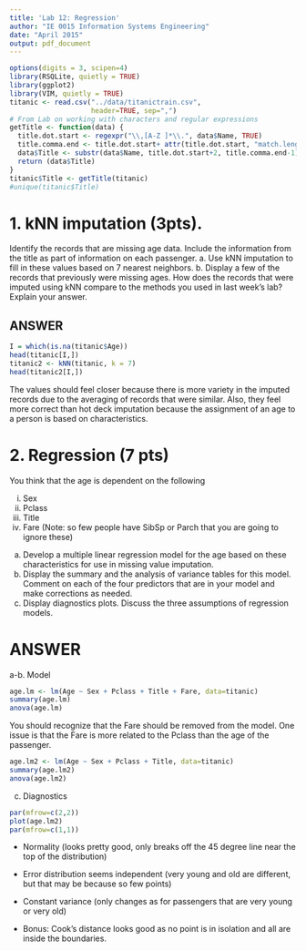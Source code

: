 ```yaml
---
title: 'Lab 12: Regression'
author: "IE 0015 Information Systems Engineering"
date: "April 2015"
output: pdf_document
---
```


```r
options(digits = 3, scipen=4)
library(RSQLite, quietly = TRUE)
library(ggplot2)
library(VIM, quietly = TRUE)
titanic <- read.csv("../data/titanictrain.csv",
                    header=TRUE, sep=",")
# From Lab on working with characters and regular expressions
getTitle <- function(data) {
  title.dot.start <- regexpr("\\,[A-Z ]*\\.", data$Name, TRUE)
  title.comma.end <- title.dot.start+ attr(title.dot.start, "match.length")-1
  data$Title <- substr(data$Name, title.dot.start+2, title.comma.end-1)
  return (data$Title)
}  
titanic$Title <- getTitle(titanic)
#unique(titanic$Title)  
```

# 1.  kNN imputation (3pts).

Identify the records that are missing age data.  Include the information from the title as part of information on each passenger.
  a. Use kNN imputation to fill in these values based on 7 nearest neighbors.
  b. Display a few of the records that previously were  missing ages.  How does the records that were imputed using kNN compare to the methods you used in last week's lab? Explain your answer.

ANSWER
------
```r
I = which(is.na(titanic$Age))
head(titanic[I,])
titanic2 <- kNN(titanic, k = 7)
head(titanic2[I,])
```
The values should feel closer because there is more variety in the imputed records due to the averaging of records that were similar.
Also, they feel more correct than hot deck imputation because the assignment of an age to a person is based on characteristics.

# 2. Regression (7 pts)

You think that the age is dependent on the following

  i.  Sex
  ii.  Pclass
  iii.  Title
  iv.  Fare
(Note: so few people have SibSp or Parch that you are going to ignore these)

  a.  Develop a multiple linear regression model for the age based on these characteristics for use in missing value imputation.
  b.  Display the summary and the analysis of variance tables for this model. Comment on each of the four predictors that are in your model and make corrections as needed.
  c.  Display diagnostics plots. Discuss the three assumptions of regression models.
  
ANSWER
======

a-b. Model
```r
age.lm <- lm(Age ~ Sex + Pclass + Title + Fare, data=titanic)
summary(age.lm)
anova(age.lm)
```

You should recognize that the Fare should be removed from the model. One issue is that the Fare is more related to the Pclass than the age of the passenger.

```r
age.lm2 <- lm(Age ~ Sex + Pclass + Title, data=titanic)
summary(age.lm2)
anova(age.lm2)
```
c.  Diagnostics
```r
par(mfrow=c(2,2))
plot(age.lm2)
par(mfrow=c(1,1))
```

-  Normality (looks pretty good, only breaks off the 45 degree line near the top of the distribution)
-  Error distribution seems independent (very young and old are different, but that may be because so few points)
-  Constant variance (only changes as for passengers that are   very young or very old)

-  Bonus: Cook's distance looks good as no point is in isolation and all are inside the boundaries.

